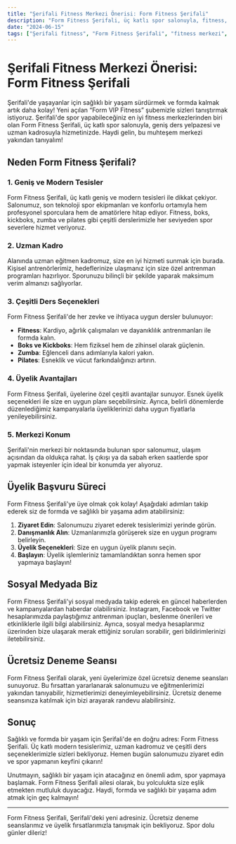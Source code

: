 ```yaml
---
title: "Şerifali Fitness Merkezi Önerisi: Form Fitness Şerifali"
description: "Form Fitness Şerifali, üç katlı spor salonuyla, fitness, boks, kickboks, zumba ve pilates dersleri ile hizmetinizde. Uzman kadromuzla formda kalın!"
date: "2024-06-15"
tags: ["Şerifali fitness", "Form Fitness Şerifali", "fitness merkezi", "spor salonu", "sağlıklı yaşam"]
---
```


# Şerifali Fitness Merkezi Önerisi: Form Fitness Şerifali

Şerifali'de yaşayanlar için sağlıklı bir yaşam sürdürmek ve formda kalmak artık daha kolay! Yeni açılan “Form VIP Fitness” şubemizle sizleri tanıştırmak istiyoruz. Şerifali'de spor yapabileceğiniz en iyi fitness merkezlerinden biri olan Form Fitness Şerifali, üç katlı spor salonuyla, geniş ders yelpazesi ve uzman kadrosuyla hizmetinizde. Haydi gelin, bu muhteşem merkezi yakından tanıyalım!

## Neden Form Fitness Şerifali?

### 1. Geniş ve Modern Tesisler

Form Fitness Şerifali, üç katlı geniş ve modern tesisleri ile dikkat çekiyor. Salonumuz, son teknoloji spor ekipmanları ve konforlu ortamıyla hem profesyonel sporculara hem de amatörlere hitap ediyor. Fitness, boks, kickboks, zumba ve pilates gibi çeşitli derslerimizle her seviyeden spor severlere hizmet veriyoruz.

### 2. Uzman Kadro

Alanında uzman eğitmen kadromuz, size en iyi hizmeti sunmak için burada. Kişisel antrenörlerimiz, hedeflerinize ulaşmanız için size özel antrenman programları hazırlıyor. Sporunuzu bilinçli bir şekilde yaparak maksimum verim almanızı sağlıyorlar.

### 3. Çeşitli Ders Seçenekleri

Form Fitness Şerifali'de her zevke ve ihtiyaca uygun dersler bulunuyor:

- **Fitness**: Kardiyo, ağırlık çalışmaları ve dayanıklılık antrenmanları ile formda kalın.
- **Boks ve Kickboks**: Hem fiziksel hem de zihinsel olarak güçlenin.
- **Zumba**: Eğlenceli dans adımlarıyla kalori yakın.
- **Pilates**: Esneklik ve vücut farkındalığınızı artırın.

### 4. Üyelik Avantajları

Form Fitness Şerifali, üyelerine özel çeşitli avantajlar sunuyor. Esnek üyelik seçenekleri ile size en uygun planı seçebilirsiniz. Ayrıca, belirli dönemlerde düzenlediğimiz kampanyalarla üyeliklerinizi daha uygun fiyatlarla yenileyebilirsiniz.

### 5. Merkezi Konum

Şerifali'nin merkezi bir noktasında bulunan spor salonumuz, ulaşım açısından da oldukça rahat. İş çıkışı ya da sabah erken saatlerde spor yapmak isteyenler için ideal bir konumda yer alıyoruz.

## Üyelik Başvuru Süreci

Form Fitness Şerifali'ye üye olmak çok kolay! Aşağıdaki adımları takip ederek siz de formda ve sağlıklı bir yaşama adım atabilirsiniz:

1. **Ziyaret Edin**: Salonumuzu ziyaret ederek tesislerimizi yerinde görün.
2. **Danışmanlık Alın**: Uzmanlarımızla görüşerek size en uygun programı belirleyin.
3. **Üyelik Seçenekleri**: Size en uygun üyelik planını seçin.
4. **Başlayın**: Üyelik işlemleriniz tamamlandıktan sonra hemen spor yapmaya başlayın!

## Sosyal Medyada Biz

Form Fitness Şerifali'yi sosyal medyada takip ederek en güncel haberlerden ve kampanyalardan haberdar olabilirsiniz. Instagram, Facebook ve Twitter hesaplarımızda paylaştığımız antrenman ipuçları, beslenme önerileri ve etkinliklerle ilgili bilgi alabilirsiniz. Ayrıca, sosyal medya hesaplarımız üzerinden bize ulaşarak merak ettiğiniz soruları sorabilir, geri bildirimlerinizi iletebilirsiniz.

## Ücretsiz Deneme Seansı

Form Fitness Şerifali olarak, yeni üyelerimize özel ücretsiz deneme seansları sunuyoruz. Bu fırsattan yararlanarak salonumuzu ve eğitmenlerimizi yakından tanıyabilir, hizmetlerimizi deneyimleyebilirsiniz. Ücretsiz deneme seansınıza katılmak için bizi arayarak randevu alabilirsiniz.

## Sonuç

Sağlıklı ve formda bir yaşam için Şerifali'de en doğru adres: Form Fitness Şerifali. Üç katlı modern tesislerimiz, uzman kadromuz ve çeşitli ders seçeneklerimizle sizleri bekliyoruz. Hemen bugün salonumuzu ziyaret edin ve spor yapmanın keyfini çıkarın!

Unutmayın, sağlıklı bir yaşam için atacağınız en önemli adım, spor yapmaya başlamak. Form Fitness Şerifali ailesi olarak, bu yolculukta size eşlik etmekten mutluluk duyacağız. Haydi, formda ve sağlıklı bir yaşama adım atmak için geç kalmayın!

---

Form Fitness Şerifali, Şerifali'deki yeni adresiniz. Ücretsiz deneme seanslarımız ve üyelik fırsatlarımızla tanışmak için bekliyoruz. Spor dolu günler dileriz!